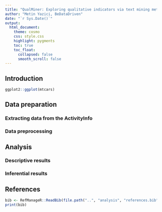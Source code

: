 ```yaml
---
title: "QualMiner: Exploring qualitative indicators via text mining methods"
author: "Metin Yazici, BeDataDriven"
date: "`r Sys.Date()`"
output:
  html_document:
    theme: cosmo
    css: style.css
    highlight: pygments
    toc: true
    toc_float:
      collapsed: false
      smooth_scroll: false
---
```


<script>
<!-- TOC indentation. Source: https://stackoverflow.com/a/46221718/ -->
    $(document).ready(function() {
      $items = $('div#TOC li');
      $items.each(function(idx) {
        num_ul = $(this).parentsUntil('#TOC').length;
        $(this).css({'text-indent': num_ul * 10, 'padding-left': 0});
      });
    });
</script>

## Introduction

```r
ggplot2::ggplot(mtcars)
```

## Data preparation

### Extracting data from the ActivityInfo

### Data preprocessing

## Analysis

### Descriptive results

### Inferential results

## References

```r
bib <- RefManageR::ReadBib(file.path("..", "analysis", "references.bib"))
print(bib)
```

